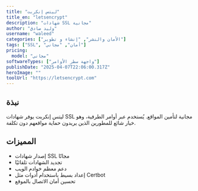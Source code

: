 ---
title: "ليتس إنكربت"
title_en: "letsencrypt"
description: "شهادات SSL مجانية"
author: "وليد صادق"
username: "waleed"
categories: ["الأمان والنشر", "إنشاء و تطوير"]
tags: ["SSL", "أمان", "مجاني"]
pricing:
  model: "مجاني"
softwareTypes: ["واجهة سطر الأوامر"]
publishDate: "2025-04-07T22:06:00.317Z"
heroImage: ""
toolUrl: "https://letsencrypt.com"
---
## نبذة
ليتس إنكربت يوفر شهادات SSL مجانية لتأمين المواقع. يُستخدم عبر أوامر الطرفية، وهو خيار شائع للمطورين الذين يريدون حماية مواقعهم دون تكلفة.

## المميزات
- إصدار شهادات SSL مجانًا
- تجديد الشهادات تلقائيًا
- دعم معظم خوادم الويب
- إعداد بسيط باستخدام أدوات مثل Certbot
- تحسين أمان الاتصال بالموقع